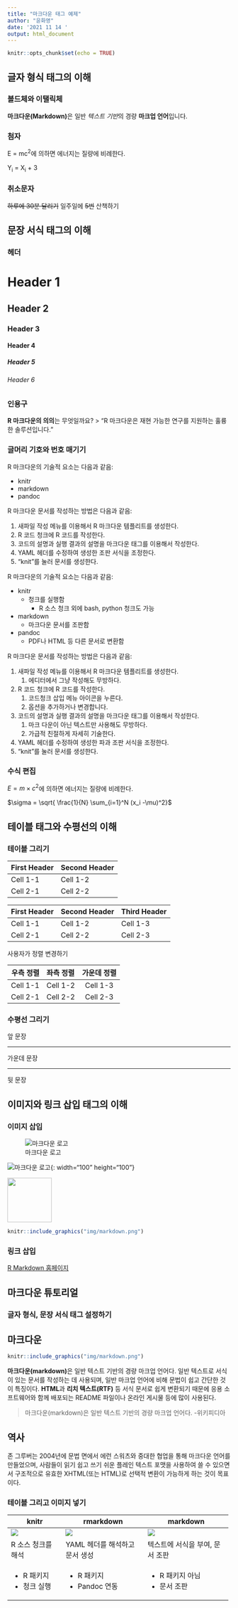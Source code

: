 ```yaml
---
title: "마크다운 태그 예제"
author: "윤화영"
date: '2021 11 14 '
output: html_document
---
```


```r
knitr::opts_chunk$set(echo = TRUE)
```

## 글자 형식 태그의 이해
### 볼드체와 이탤릭체

**마크다운(Markdown)**은 일반 *텍스트 기반*의 경량 **마크업 언어**입니다.

### 첨자

E = mc^2^에 의하면 에너지는 질량에 비례한다.

Y~i~ = X~i~ + 3

### 취소문자

~~하루에 30분 달리기~~
일주일에 ~~5번~~ 산책하기


## 문장 서식 태그의 이해
### 헤더

# Header 1
## Header 2
### Header 3
#### Header 4
##### Header 5
###### Header 6

### 인용구

**R 마크다운의 의의**는 무엇일까요?
> "R 마크다운은 재현 가능한 연구를 지원하는 훌륭한 솔루션입니다."

### 글머리 기호와 번호 매기기

R 마크다운의 기술적 요소는 다음과 같음:

* knitr
* markdown
* pandoc

R 마크다운 문서를 작성하는 방법은 다음과 같음:

1. 새파일 작성 메뉴를 이용해서 R 마크다운 템플리트를 생성한다.
1. R 코드 청크에 R 코드를 작성한다.
1. 코드의 설명과 실행 결과의 설명을 마크다운 태그를 이용해서 작성한다.
1. YAML 헤더를 수정하여 생성한 조판 서식을 조정한다.
1. "knit"를 눌러 문서를 생성한다.

R 마크다운의 기술적 요소는 다음과 같음:

* knitr
  + 청크를 실행함
    + R 소스 청크 외에 bash, python 청크도 가능
* markdown
  + 마크다운 문서를 조판함
* pandoc
  + PDF나 HTML 등 다른 문서로 변환함

R 마크다운 문서를 작성하는 방법은 다음과 같음:

1. 새파일 작성 메뉴를 이용해서 R 마크다운 템플리트를 생성한다.
    1. 에디터에서 그냥 작성해도 무방하다.
1. R 코드 청크에 R 코드를 작성한다.
    1. 코드청크 삽입 메뉴 아이콘을 누른다.
    1. 옵션을 추가하거나 변경합니다.
1. 코드의 설명과 실행 결과의 설명을 마크다운 태그를 이용해서 작성한다.
    1. 마크 다운이 아닌 텍스트만 사용해도 무방하다.
    1. 가급적 친절하게 자세히 기술한다.
1. YAML 헤더를 수정하여 생성한 파과 조판 서식을 조정한다.
1. "knit"를 눌러 문서를 생성한다.

### 수식 편집

$E = m \times c^{2}$에 의하면 에너지는 질량에 비례한다.

$\sigma = \sqrt{ \frac{1}{N} \sum_{i=1}^N (x_i -\mu)^2}$


## 테이블 태그와 수평선의 이해
### 테이블 그리기

First Header  | Second Header
--------------|-------------
Cell 1-1      | Cell 1-2
Cell 2-1      | Cell 2-2 

First Header  | Second Header | Third Header
--------------|---------------|--------------
Cell 1-1      | Cell 1-2      | Cell 1-3  
Cell 2-1      | Cell 2-2      | Cell 2-3  

사용자가 정렬 변경하기

우측 정렬     | 좌측 정렬     | 가운데 정렬
-------------:|:--------------|:------------:
Cell 1-1      | Cell 1-2      | Cell 1-3  
Cell 2-1      | Cell 2-2      | Cell 2-3  

### 수평선 그리기

앞 문장

***

가운데 문장

------

뒷 문장


## 이미지와 링크 삽입 태그의 이해
### 이미지 삽입

![마크다운 로고](img/markdown.png)

![마크다운 로고](img/markdown.png){: width="100" height="100"}

<img src="img/markdown.png" width="100" height="100">

```r
knitr::include_graphics("img/markdown.png")
```

### 링크 삽입

[R Markdown 홈페이지](https://rmarkdown.rstudio.com/)


## 마크다운 튜토리얼
### 글자 형식, 문장 서식 태그 설정하기

## 마크다운

```r
knitr::include_graphics("img/markdown.png")
```

**마크다운(markdown)**은 일반 텍스트 기반의 경량 마크업 언어다. 일반 텍스트로 서식이 있는 문서를 작성하는 데 사용되며, 일반 마크업 언어에 비해 문법이 쉽고 간단한 것이 특징이다. **HTML**과 **리치 텍스트(RTF)** 등 서식 문서로 쉽게 변환되기 때문에 응용 소프트웨어와 함께 배포되는 README 파일이나 온라인 게시물 등에 많이 사용된다.

> 마크다운(markdown)은 일반 텍스트 기반의 경량 마크업 언어다. -위키피디아

## 역사
존 그루버는 2004년에 문법 면에서 에런 스워츠와 중대한 협업을 통해 마크다운 언어를 만들었으며, 사람들이 읽기 쉽고 쓰기 쉬운 플레인 텍스트 포맷을 사용하여 쓸 수 있으면서 구조적으로 유효한 XHTML(또는 HTML)로 선택적 변환이 가능하게 하는 것이 목표이다.

### 테이블 그리고 이미지 넣기

+---------------------+--------------------------------+---------------------------------+
| knitr               | rmarkdown                      | markdown                        |
+=====================+================================+=================================+
| ![](img/knitr.png)  | ![](img/rmarkdown.png)         | ![](img/markdown.png)           |
+---------------------+--------------------------------+---------------------------------+
| R 소스 청크를 해석  | YAML 헤더를 해석하고 문서 생성 | 텍스트에 서식을 부여, 문서 조판 |
+---------------------+--------------------------------+---------------------------------+
| * R 패키지          | * R 패키지                     | * R 패키지 아님                 |
| * 청크 실행         | * Pandoc 연동                  | * 문서 조판                     |
+---------------------+--------------------------------+---------------------------------+


